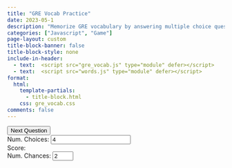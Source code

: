 ```yaml
---
title: "GRE Vocab Practice"
date: 2023-05-1
description: "Memorize GRE vocabulary by answering multiple choice questions."
categories: ["Javascript", "Game"]
page-layout: custom
title-block-banner: false
title-block-style: none
include-in-header:
  - text:  <script src="gre_vocab.js" type="module" defer></script>
  - text:  <script src="words.js" type="module" defer></script>
format:
  html:
    template-partials:
      - title-block.html
    css: gre_vocab.css
comments: false
---
```


```{=html}
<div class="remaining"></div>
<div class="question"></div>
<button class="next-question">Next Question</button>
<div class="settings">
</div>
<div class="footer">
  <div>
    <label>Num. Choices:</label>
    <input type="number" max=20 value=4 class="num-choices"></input>
  </div>
  <div>
    <label>Score:</label>
    <span class="scoreboard"></span>
  </div>
  <div>
    <label>Num. Chances:</label>
    <input type="number" min=1 max=5 value=2 class="num-chances"></input>
  </div>
</div>
```

